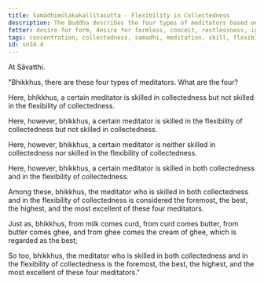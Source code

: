 ```yaml
---
title: Samādhimūlakakallitasutta - Flexibility in Collectedness
description: The Buddha describes the four types of meditators based on their skill in collectedness and in the flexibility of collectedness.
fetter: desire for form, desire for formless, conceit, restlessness, ignorance
tags: concentration, collectedness, samadhi, meditation, skill, flexibility, pliancy, sn, sn22-34, sn34
id: sn34.4
---
```


At Sāvatthi.

"Bhikkhus, there are these four types of meditators. What are the four?

Here, bhikkhus, a certain meditator is skilled in collectedness but not skilled in the flexibility of collectedness.

Here, however, bhikkhus, a certain meditator is skilled in the flexibility of collectedness but not skilled in collectedness.

Here, however, bhikkhus, a certain meditator is neither skilled in collectedness nor skilled in the flexibility of collectedness.

Here, however, bhikkhus, a certain meditator is skilled in both collectedness and in the flexibility of collectedness.

Among these, bhikkhus, the meditator who is skilled in both collectedness and in the flexibility of collectedness is considered the foremost, the best, the highest, and the most excellent of these four meditators.

Just as, bhikkhus, from milk comes curd, from curd comes butter, from butter comes ghee, and from ghee comes the cream of ghee, which is regarded as the best;

So too, bhikkhus, the meditator who is skilled in both collectedness and in the flexibility of collectedness is the foremost, the best, the highest, and the most excellent of these four meditators."